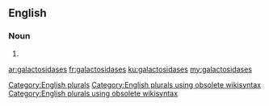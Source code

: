 ==English==

===Noun===
{{head|en}}

# {{plural of|galactosidase}}

[[Category:English plurals]][[Category:English plurals using obsolete wikisyntax]][[Category:English plurals using obsolete wikisyntax]]

[[ar:galactosidases]]
[[fr:galactosidases]]
[[ku:galactosidases]]
[[my:galactosidases]]